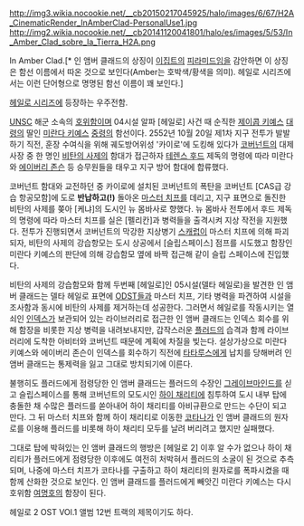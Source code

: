 http://img3.wikia.nocookie.net/__cb20150217045925/halo/images/6/67/H2A_CinematicRender_InAmberClad-PersonalUse1.jpg
http://img2.wikia.nocookie.net/__cb20141120041801/halo/es/images/5/53/In_Amber_Clad_sobre_la_Tierra_H2A.png

In Amber Clad.[* 인 앰버 클래드의 상징이 [[이집트]]의 [[피라미드]]임을 감안하면 이 상징은 함선 이름에서 따온 것으로 보인다(Amber는 호박색/황색을 의미). 헤일로 시리즈에서는 이런 단어형으로 명명된 함선 이름이 꽤 보인다.]

[[헤일로 시리즈]]에 등장하는 우주전함. 

[[UNSC]] 해군 소속의 [[호위함]]이며 04시설 알파 [헤일로] 사건 때 순직한 [[제이콥 키예스]] [[대령]]의 딸인 [[미란다 키예스]] [[중령]]의 함선이다. 2552년 10월 20일 제1차 지구 전투가 발발하기 직전, 훈장 수여식을 위해 궤도방어위성 '카이로'에 도킹해 있다가 [[코버넌트]]의 대제사장 중 한 명인 [[비탄의 사제]]의 함대가 접근하자 [[테렌스 후드]] 제독의 명령에 따라 미란다와 [[에이버리 존슨]] 등 승무원들을 태우고 지구 방어 함대에 합류했다.

코버넌트 함대와 교전하던 중 카이로에 설치된 코버넌트의 폭탄을 코버넌트 [CAS급 강습 항공모함]에 도로 '''반납하고(!)''' 돌아온 [[마스터 치프]]를 데리고, 지구 표면으로 돌진한 비탄의 사제를 쫒아 [케냐]의 도시인 뉴 몸바사로 향했다. 뉴 몸바사 전투에서 후드 제독의 명령에 따라 마스터 치프를 실은 [펠리칸]과 병력들을 출격시켜 지상 작전을 지원했다. 전투가 진행되면서 코버넌트의 막강한 지상병기 [[스캐럽]]이 마스터 치프에 의해 파괴되자, 비탄의 사제의 강습항모는 도시 상공에서 [슬립스페이스] 점프를 시도했고 함장인 미란다 키예스의 판단에 의해 강습함모 옆에 바짝 접근해 같이 슬립 스페이스에 진입했다.

비탄의 사제의 강습함모와 함께 두번째 [헤일로]인 05시설(델타 헤일로)을 발견한 인 앰버 클래드는 델타 헤일로 표면에 [[ODST]]들과 마스터 치프, 기타 병력을 파견하여 시설을 조사함과 동시에 비탄의 사제를 제거하는데 성공한다. 그러면서 헤일로를 작동시키는 열쇠인 [[인덱스]]가 보관되어 있는 라이브러리로 접근한 인 앰버 클래드는 인덱스 회수를 위해 함장을 비롯한 지상 병력을 내려보내지만, 갑작스러운 [[플러드]]의 습격과 함께 라이브러리에 도착한 아비터와 코버넌트 때문에 계획에 차질을 빚는다. 설상가상으로 미란다 키예스와 에이버리 존슨이 인덱스를 회수하기 직전에 [[타타루스]]에게 납치를 당해버려 인 앰버 클래드는 통제력을 잃고 그대로 방치되기에 이른다.

불행히도 플러드에게 점령당한 인 앰버 클래드는 플러드의 수장인 [[그레이브마인드]]를 싣고 슬립스페이스를 통해 코버넌트의 모도시인 [[하이 채리티]]에 침투하여 도시 내부 탑에 충돌한 채 수많은 플러드를 쏟아내어 하이 채리티를 아비규환으로 만드는 수단이 되고 만다. 그 뒤 마스터 치프와 함께 하이 채리티로 이동한 [[코타나]]가 인 앰버 클래드의 원자로를 이용해 플러드를 비롯해 하이 채리티 모두를 날려 버리려고 했지만 실패했다.

그대로 탑에 박혀있는 인 앰버 클래드의 행방은 [헤일로 2] 이후 알 수가 없으나 하이 채리티가 플러드에게 점령당한 이후에도 여전히 처박혀서 플러드의 소굴이 된 것으로 추측되며, 나중에 마스터 치프가 코타나를 구출하고 하이 채리티의 원자로를 폭파시켰을 때 함께 산화한 것으로 보인다. 인 앰버 클래드를 플러드에게 빼앗긴 미란다 키예스는 다시 호위함 [[여명호]]의 함장이 된다. 

헤일로 2 OST VOl.1 앨범 12번 트랙의 제목이기도 하다. 
